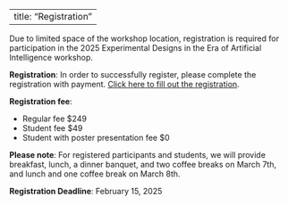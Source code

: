 
---
title: "Registration"
---

Due to limited space of the workshop location, registration is required for participation in the 2025 Experimental Designs in the Era of Artificial Intelligence workshop.

**Registration**: In order to successfully register, please complete the registration with payment. [Click here to fill out the registration](https://na.eventscloud.com/819664).

**Registration fee**: 

- Regular fee $249
- Student fee $49
- Student with poster presentation fee $0 
 
**Please note**: For registered participants and students, we will provide breakfast, lunch, a dinner banquet, and two coffee breaks on March 7th, and lunch and one coffee break on March 8th.

**Registration Deadline**: February 15, 2025
